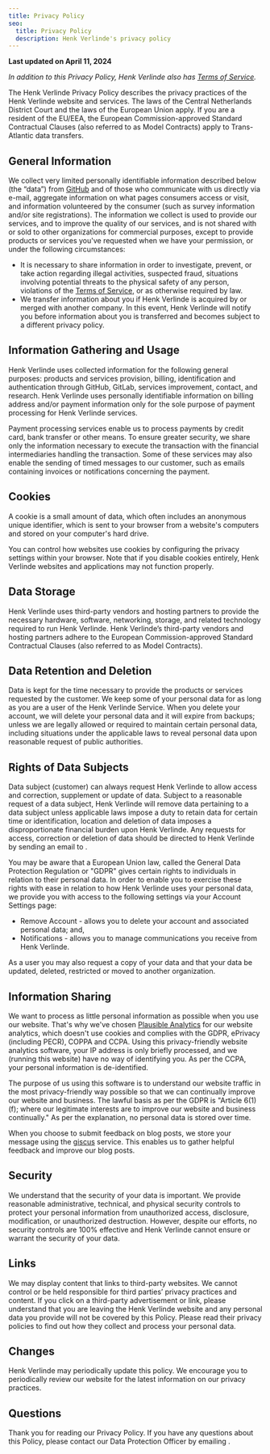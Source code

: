 ```yaml
---
title: Privacy Policy
seo:
  title: Privacy Policy
  description: Henk Verlinde's privacy policy
---
```


**Last updated on April 11, 2024**

_In addition to this Privacy Policy, Henk Verlinde also has [Terms of Service](/terms/)._

The Henk Verlinde Privacy Policy describes the privacy practices of the Henk Verlinde website and services. The laws of the Central Netherlands District Court and the laws of the European Union apply. If you are a resident of the EU/EEA, the European Commission-approved Standard Contractual Clauses (also referred to as Model Contracts) apply to Trans-Atlantic data transfers.

## General Information

We collect very limited personally identifiable information described below (the “data”) from [GitHub](https://docs.github.com/en/site-policy/privacy-policies/github-general-privacy-statement) and of those who communicate with us directly via e-mail, aggregate information on what pages consumers access or visit, and information volunteered by the consumer (such as survey information and/or site registrations). The information we collect is used to provide our services, and to improve the quality of our services, and is not shared with or sold to other organizations for commercial purposes, except to provide products or services you've requested when we have your permission, or under the following circumstances:

- It is necessary to share information in order to investigate, prevent, or take action regarding illegal activities, suspected fraud, situations involving potential threats to the physical safety of any person, violations of the [Terms of Service](/terms/), or as otherwise required by law.
- We transfer information about you if Henk Verlinde is acquired by or merged with another company. In this event, Henk Verlinde will notify you before information about you is transferred and becomes subject to a different privacy policy.

## Information Gathering and Usage

Henk Verlinde uses collected information for the following general purposes: products and services provision, billing, identification and authentication through GitHub, GitLab, services improvement, contact, and research. Henk Verlinde uses personally identifiable information on billing address and/or payment information only for the sole purpose of payment processing for Henk Verlinde services.

Payment processing services enable us to process payments by credit card, bank transfer or other means. To ensure greater security, we share only the information necessary to execute the transaction with the financial intermediaries handling the transaction. Some of these services may also enable the sending of timed messages to our customer, such as emails containing invoices or notifications concerning the payment.

## Cookies

A cookie is a small amount of data, which often includes an anonymous unique identifier, which is sent to your browser from a website's computers and stored on your computer's hard drive.

You can control how websites use cookies by configuring the privacy settings within your browser. Note that if you disable cookies entirely, Henk Verlinde websites and applications may not function properly.

## Data Storage

Henk Verlinde uses third-party vendors and hosting partners to provide the necessary hardware, software, networking, storage, and related technology required to run Henk Verlinde. Henk Verlinde’s third-party vendors and hosting partners adhere to the European Commission-approved Standard Contractual Clauses (also referred to as Model Contracts).

## Data Retention and Deletion

Data is kept for the time necessary to provide the products or services requested by the customer. We keep some of your personal data for as long as you are a user of the Henk Verlinde Service. When you delete your account, we will delete your personal data and it will expire from backups; unless we are legally allowed or required to maintain certain personal data, including situations under the applicable laws to reveal personal data upon reasonable request of public authorities.

## Rights of Data Subjects

Data subject (customer) can always request Henk Verlinde to allow access and correction, supplement or update of data. Subject to a reasonable request of a data subject, Henk Verlinde will remove data pertaining to a data subject unless applicable laws impose a duty to retain data for certain time or identification, location and deletion of data imposes a disproportionate financial burden upon Henk Verlinde. Any requests for access, correction or deletion of data should be directed to Henk Verlinde by sending an email to <Email address="privacy@henkverlinde.com" />.

You may be aware that a European Union law, called the General Data Protection Regulation or "GDPR" gives certain rights to individuals in relation to their personal data. In order to enable you to exercise these rights with ease in relation to how Henk Verlinde uses your personal data, we provide you with access to the following settings via your Account Settings page:

- Remove Account - allows you to delete your account and associated personal data; and,
- Notifications - allows you to manage communications you receive from Henk Verlinde.

As a user you may also request a copy of your data and that your data be updated, deleted, restricted or moved to another organization.

## Information Sharing

We want to process as little personal information as possible when you use our website. That's why we've chosen [Plausible Analytics](https://plausible.io/) for our website analytics, which doesn't use cookies and complies with the GDPR, ePrivacy (including PECR), COPPA and CCPA. Using this privacy-friendly website analytics software, your IP address is only briefly processed, and we (running this website) have no way of identifying you. As per the CCPA, your personal information is de-identified.

The purpose of us using this software is to understand our website traffic in the most privacy-friendly way possible so that we can continually improve our website and business. The lawful basis as per the GDPR is "Article 6(1)(f); where our legitimate interests are to improve our website and business continually." As per the explanation, no personal data is stored over time.

When you choose to submit feedback on blog posts, we store your message using the [giscus](https://github.com/giscus/giscus) service. This enables us to gather helpful feedback and improve our blog posts.

## Security

We understand that the security of your data is important. We provide reasonable administrative, technical, and physical security controls to protect your personal information from unauthorized access, disclosure, modification, or unauthorized destruction. However, despite our efforts, no security controls are 100% effective and Henk Verlinde cannot ensure or warrant the security of your data.

## Links

We may display content that links to third-party websites. We cannot control or be held responsible for third parties’ privacy practices and content. If you click on a third-party advertisement or link, please understand that you are leaving the Henk Verlinde website and any personal data you provide will not be covered by this Policy. Please read their privacy policies to find out how they collect and process your personal data.

## Changes

Henk Verlinde may periodically update this policy. We encourage you to periodically review our website for the latest information on our privacy practices.

## Questions

Thank you for reading our Privacy Policy. If you have any questions about this Policy, please contact our Data Protection Officer by emailing <Email address="privacy@henkverlinde.com" />.
